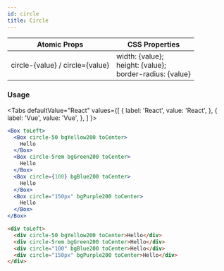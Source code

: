 ```yaml
---
id: circle
title: Circle
---
```



| Atomic Props                    | CSS Properties                                                    |
| ------------------------------- | ----------------------------------------------------------------- |
| circle-{value} / circle={value} | width: {value}; <br/>height: {value};<br/> border-radius: {value} |

### Usage

<Tabs
defaultValue="React"
values={[
{ label: 'React', value: 'React', },
{ label: 'Vue', value: 'Vue', },
]
}>
<TabItem value="React">

```jsx live
<Box toLeft>
  <Box circle-50 bgYellow200 toCenter>
    Hello
  </Box>
  <Box circle-5rem bgGreen200 toCenter>
    Hello
  </Box>
  <Box circle={100} bgBlue200 toCenter>
    Hello
  </Box>
  <Box circle="150px" bgPurple200 toCenter>
    Hello
  </Box>
</Box>
```

</TabItem>
<TabItem value="Vue">

```html
<div toLeft>
  <div circle-50 bgYellow200 toCenter>Hello</div>
  <div circle-5rem bgGreen200 toCenter>Hello</div>
  <div circle="100" bgBlue200 toCenter>Hello</div>
  <div circle="150px" bgPurple200 toCenter>Hello</div>
</div>
```

</TabItem>
</Tabs>
